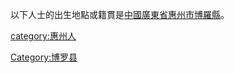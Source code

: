 以下人士的出生地點或籍貫是[[中國|中國]][[廣東省|廣東省]][[惠州市|惠州市]][[博羅縣|博羅縣]]。

[[category:惠州人|category:惠州人]]
[[Category:博罗县|Category:博罗县]]